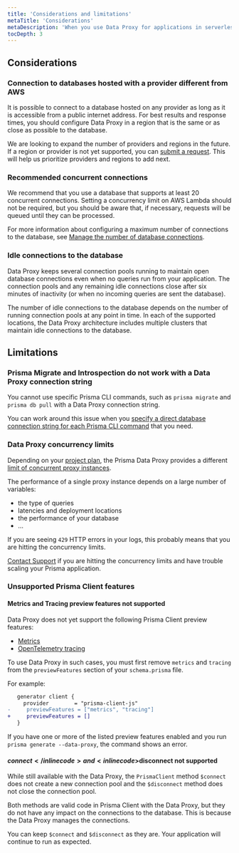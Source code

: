```yaml
---
title: 'Considerations and limitations'
metaTitle: 'Considerations'
metaDescription: 'When you use Data Proxy for applications in serverless and edge runtimes, you should bear in mind a few considerations and learn about the current limitations.'
tocDepth: 3
---
```


## Considerations

### Connection to databases hosted with a provider different from AWS

It is possible to connect to a database hosted on any provider as long as it is accessible from a public internet address. For best results and response times, you should configure Data Proxy in a region that is the same or as close as possible to the database.

We are looking to expand the number of providers and regions in the future. If a region or provider is not yet supported, you can [submit a request](https://pris.ly/proxy-new-region). This will help us prioritize providers and regions to add next.

### Recommended concurrent connections

We recommend that you use a database that supports at least 20 concurrent connections.
Setting a concurrency limit on AWS Lambda should not be required, but you should be aware that, if necessary, requests will be queued until they can be processed.

For more information about configuring a maximum number of connections to the database, see [Manage the number of database connections](/data-platform/data-proxy/use-data-proxy#manage-the-number-of-database-connections).

### Idle connections to the database

Data Proxy keeps several connection pools running to maintain open database connections even when no queries run from your application. The connection pools and any remaining idle connections close after six minutes of inactivity (or when no incoming queries are sent the database).

The number of idle connections to the database depends on the number of running connection pools at any point in time. 
In each of the supported locations, the Data Proxy architecture includes multiple clusters that maintain idle connections to the database.

## Limitations

### Prisma Migrate and Introspection do not work with a Data Proxy connection string

You cannot use specific Prisma CLI commands, such as `prisma migrate` and `prisma db pull` with a Data Proxy connection string.

You can work around this issue when you [specify a direct database connection string for each Prisma CLI command](/data-platform/data-proxy/prisma-cli-with-data-proxy) that you need.

### Data Proxy concurrency limits

Depending on your [project plan](/data-platform/billing/plans-and-quotas), the Prisma Data Proxy provides a different [limit of concurrent proxy instances](/data-platform/about/limits-and-status#concurrency-limits-of-the-data-proxy).

The performance of a single proxy instance depends on a large number of variables:

- the type of queries
- latencies and deployment locations
- the performance of your database
- ...

If you are seeing `429` HTTP errors in your logs, this probably means that you are hitting the concurrency limits.

[Contact Support](/data-platform/contact-support) if you are hitting the concurrency limits and have trouble scaling your Prisma application.

### Unsupported Prisma Client features

#### Metrics and Tracing preview features not supported
Data Proxy does not yet support the following Prisma Client preview features:

- [Metrics](/concepts/components/prisma-client/metrics)
- [OpenTelemetry tracing](/concepts/components/prisma-client/opentelemetry-tracing)

To use Data Proxy in such cases, you must first remove `metrics` and `tracing` from the `previewFeatures` section of your `schema.prisma` file.

For example:

```diff
   generator client {
     provider        = "prisma-client-js"
-     previewFeatures = ["metrics", "tracing"]
+     previewFeatures = []
   }
```

If you have one or more of the listed preview features enabled and you run `prisma generate --data-proxy`, the command shows an error.

#### <inlinecode>$connect</inlinecode> and <inlinecode>$disconnect</inlinecode> not supported

While still available with the Data Proxy, the `PrismaClient` method `$connect` does not create a new connection pool and the `$disconnect` method does not close the connection pool.

Both methods are valid code in Prisma Client with the Data Proxy, but they do not have any impact on the connections to the database. This is because the Data Proxy manages the connections.

You can keep `$connect` and `$disconnect` as they are. Your application will continue to run as expected.